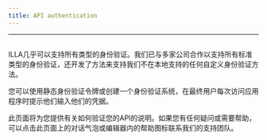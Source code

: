 ```yaml
---
title: API authentication
---
```

---

## <Heading hidden>API authentication</Heading>

ILLA几乎可以支持所有类型的身份验证。我们已与多家公司合作以支持所有标准类型的身份验证，还开发了方法来支持我们不在本地支持的任何自定义身份验证方法。

您可以使用静态身份验证令牌或创建一个身份验证系统，在最终用户每次访问应用程序时提示他们输入他们的凭据。

此页面将为您提供有关如何验证您的API的说明。如果您有任何疑问或需要帮助，可以点击此页面上的对话气泡或编辑器内的帮助图标联系我们的支持团队。
